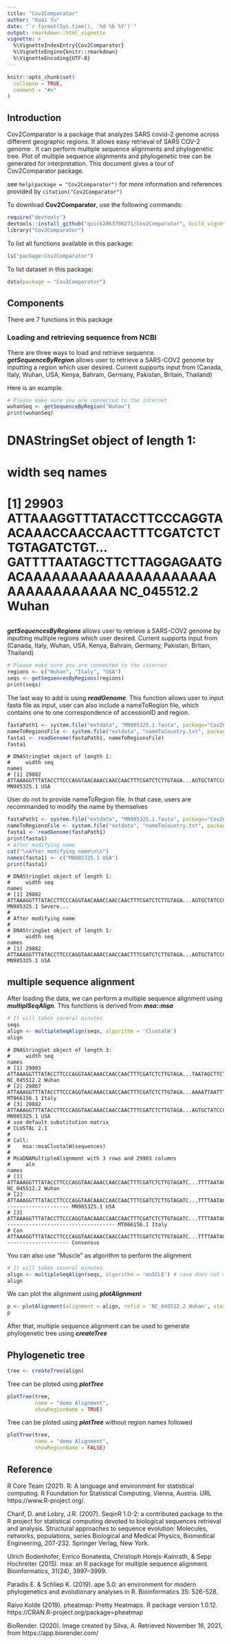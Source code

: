 ```yaml
---
title: "Cov2Comparator"
author: "Kuai Yu"
date: "`r format(Sys.time(), '%d %b %Y')`"
output: rmarkdown::html_vignette
vignette: >
  %\VignetteIndexEntry{Cov2Comparator}
  %\VignetteEngine{knitr::rmarkdown}
  %\VignetteEncoding{UTF-8}
---
```


```r
knitr::opts_chunk$set(
  collapse = TRUE,
  comment = "#>"
)
```

## Introduction
Cov2Comparator is a package that analyzes SARS covid-2 genome across different 
geographic regions. It allows easy retrieval of SARS COV-2 genome 
. It can perform multiple sequence alignments and 
phylogenetic tree. Plot of multiple sequence alignments and 
phylogenetic tree can be generated for interpretation. This document gives a 
tour of Cov2Comparator package.

see `help(package = "Cov2Comparator")` for more information and 
references provided by `citation("Cov2Comparator")`

To download **Cov2Comparator**, use the following commands:

```r
require("devtools")
devtools::install_github("quick2063706271/Cov2Comparator", build_vignettes = TRUE)
library("Cov2Comparator")
```

To list all functions available in this package:

```r
ls("package:Cov2Comparator")
```

To list dataset in this package:

``` r
data(package = "Cov2Comparator")
```

## Components
There are 7 functions in this package

### Loading and retrieving sequence from NCBI 
There are three ways to load and retrieve sequence. 
__*getSequenceByRegion*__ allows user to retrieve a SARS-COV2 genome by 
inputting a region which user desired. Current supports input from 
(Canada, Italy, Wuhan, USA, Kenya, Bahrain, Germany, Pakistan, Britain, 
Thailand)

Here is an example.
```r
# Please make sure you are connected to the internet
wuhanSeq <- getSequenceByRegion("Wuhan")
print(wuhanSeq)
```
# DNAStringSet object of length 1:
#    width seq                                                                                                                            names               
# [1] 29903 ATTAAAGGTTTATACCTTCCCAGGTAACAAACCAACCAACTTTCGATCTCTTGTAGATCTGT...GATTTTAATAGCTTCTTAGGAGAATGACAAAAAAAAAAAAAAAAAAAAAAAAAAAAAAAAA NC_045512.2 Wuhan
```

```

__*getSequencesByRegions*__ allows user to retrieve a SARS-COV2 genome by 
inputting multiple regions which user desired. Current supports input from 
(Canada, Italy, Wuhan, USA, Kenya, Bahrain, Germany, Pakistan, Britain, 
Thailand)

```r
# Please make sure you are connected to the internet
regions <- c("Wuhan", "Italy", "USA")
seqs <- getSequencesByRegions(regions)
print(seqs)
```

The last way to add is using __*readGenome*__. This function allows user to input fasta file as input, user can also include a nameToRegion file, which contains one to one correspondence of accessionID and region.
```r
fastaPath1 <- system.file("extdata", "MN985325.1.fasta", package="Cov2Comparator")
nameToRegionsFile <- system.file("extdata", "nameToCountry.txt", package="Cov2Comparator")
fasta1 <- readGenome(fastaPath1, nameToRegionsFile)
fasta1
```

```
# DNAStringSet object of length 1:
#     width seq                                                                                                                  names               
# [1] 29882 ATTAAAGGTTTATACCTTCCCAGGTAACAAACCAACCAACTTTCGATCTCTTGTAGA...AGTGCTATCCCCATGTGATTTTAATAGCTTCTTAGGAGAATGACAAAAAAAAAAAA MN985325.1 USA
```

User do not to provide nameToRegion file. In that case, users are recommanded to
modify the name by themselves

```r
fastaPath1 <- system.file("extdata", "MN985325.1.fasta", package="Cov2Comparator")
nameToRegionsFile <- system.file("extdata", "nameToCountry.txt", package="Cov2Comparator")
fasta1 <- readGenome(fastaPath1)
print(fasta1)
# After modifying name
cat("\nAfter modifying name\n\n")
names(fasta1) <- c("MN985325.1 USA")
print(fasta1)
```

```
# DNAStringSet object of length 1:
#     width seq                                                                                                                  names               
# [1] 29882 ATTAAAGGTTTATACCTTCCCAGGTAACAAACCAACCAACTTTCGATCTCTTGTAGA...AGTGCTATCCCCATGTGATTTTAATAGCTTCTTAGGAGAATGACAAAAAAAAAAAA MN985325.1 Severe...
#
# After modifying name
#
# DNAStringSet object of length 1:
#     width seq                                                                                                                  names               
# [1] 29882 ATTAAAGGTTTATACCTTCCCAGGTAACAAACCAACCAACTTTCGATCTCTTGTAGA...AGTGCTATCCCCATGTGATTTTAATAGCTTCTTAGGAGAATGACAAAAAAAAAAAA MN985325.1 USA
```

## multiple sequence alignment
After loading the data, we can perform a multiple sequence alignment using 
__*multiplSeqAlign*__. This functions is derived from __*msa::msa*__ 
```r
# It will takes several minutes
seqs
align <- multipleSeqAlign(seqs, algorithm = 'ClustalW')
align
```
```
# DNAStringSet object of length 3:
#     width seq                                                                                                                  names               
# [1] 29903 ATTAAAGGTTTATACCTTCCCAGGTAACAAACCAACCAACTTTCGATCTCTTGTAGA...TAATAGCTTCTTAGGAGAATGACAAAAAAAAAAAAAAAAAAAAAAAAAAAAAAAAA NC_045512.2 Wuhan
# [2] 29867 ATTAAAGGTTTATACCTTCCCAGGTAACAAACCAACCAACTTTCGATCTCTTGTAGA...AAAATTAATTTTAGTAGTGCTATCCCCATGTGATTTTAATAGCTTCTTAGGAGAAT MT066156.1 Italy
# [3] 29882 ATTAAAGGTTTATACCTTCCCAGGTAACAAACCAACCAACTTTCGATCTCTTGTAGA...AGTGCTATCCCCATGTGATTTTAATAGCTTCTTAGGAGAATGACAAAAAAAAAAAA MN985325.1 USA
# use default substitution matrix
# CLUSTAL 2.1  
# 
# Call:
#    msa::msaClustalW(sequences)
#
# MsaDNAMultipleAlignment with 3 rows and 29903 columns
#     aln                                                                                                                       names
# [1] ATTAAAGGTTTATACCTTCCCAGGTAACAAACCAACCAACTTTCGATCTCTTGTAGATC...TTTTAATAGCTTCTTAGGAGAATGACAAAAAAAAAAAAAAAAAAAAAAAAAAAAAAAAA NC_045512.2 Wuhan
# [2] ATTAAAGGTTTATACCTTCCCAGGTAACAAACCAACCAACTTTCGATCTCTTGTAGATC...TTTTAATAGCTTCTTAGGAGAATGACAAAAAAAAAAAA--------------------- MN985325.1 USA
# [3] ATTAAAGGTTTATACCTTCCCAGGTAACAAACCAACCAACTTTCGATCTCTTGTAGATC...TTTTAATAGCTTCTTAGGAGAAT------------------------------------ MT066156.1 Italy
# Con ATTAAAGGTTTATACCTTCCCAGGTAACAAACCAACCAACTTTCGATCTCTTGTAGATC...TTTTAATAGCTTCTTAGGAGAATGACAAAAAAAAAAAA--------------------- Consensus 
```
You can also use "Muscle" as algorithm to perform the alignment
```r
# It will takes several minutes
align <- multipleSeqAlign(seqs, algorithm = 'muSCLE') # case does not matter
align
```

We can plot the alignment using __*plotAlignment*__

```r
p <- plotAlignment(alignment = align, refid = 'NC_045512.2 Wuhan', startIdx = 29820, endIdx = 29902)
p
```

After that, multiple sequence alignment can be used to generate phylogenetic 
tree using __*createTree*__

## Phylogenetic tree
```r
tree <- createTree(align)
```

Tree can be ploted using __*plotTree*__

```r
plotTree(tree,
         name = "demo Alignment",
         showRegionName = TRUE)
```
Tree can be ploted using __*plotTree*__ without region names followed
```r
plotTree(tree,
         name = "demo Alignment",
         showRegionName = FALSE)
```

## Reference
R Core Team (2021). R: A language and environment for statistical computing. 
R Foundation for Statistical Computing, Vienna, Austria. URL
  https://www.R-project.org/.

Charif, D. and Lobry, J.R. (2007). SeqinR 1.0-2: a contributed package to the R
project for statistical computing devoted to biological sequences retrieval
and analysis. Structural approaches to sequence evolution: Molecules, networks,
populations, series Biological and Medical Physics, Biomedical Engineering,
207-232. Springer Verlag, New York.

Ulrich Bodenhofer, Enrico Bonatesta, Christoph Horejs-Kainrath, & Sepp 
Hochreiter (2015). msa: an R package for multiple sequence alignment. 
Bioinformatics, 31(24), 3997–3999.

Paradis E. & Schliep K. (2019). ape 5.0: an environment for modern
phylogenetics and evolutionary analyses in R. Bioinformatics 35: 526-528.

Raivo Kolde (2019). pheatmap: Pretty Heatmaps. R package version 1.0.12.
https://CRAN.R-project.org/package=pheatmap

BioRender. (2020). Image created by Silva, A. Retrieved November 16, 2021, 
from https://app.biorender.com/



